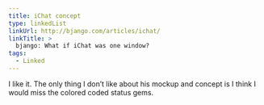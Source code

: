 ```yaml
---
title: iChat concept
type: linkedList
linkUrl: http://bjango.com/articles/ichat/
linkTitle: >
  bjango: What if iChat was one window?
tags:
  - Linked
---
```


I like it. The only thing I don’t like about his mockup and concept is I think I would miss the colored coded status gems.
